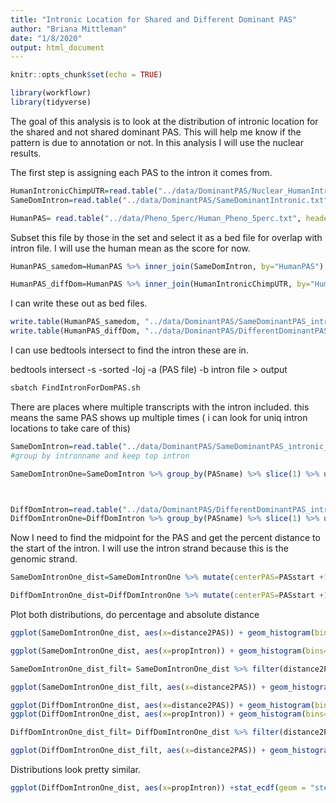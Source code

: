 ```yaml
---
title: "Intronic Location for Shared and Different Dominant PAS"
author: "Briana Mittleman"
date: "1/8/2020"
output: html_document
---
```


```r
knitr::opts_chunk$set(echo = TRUE)
```


```r
library(workflowr)
library(tidyverse)
```

The goal of this analysis is to look at the distribution of intronic location for the shared and not shared dominant PAS. This will help me know if the pattern is due to annotation or not. In this analysis I will use the nuclear results.   


The first step is assigning each PAS to the intron it comes from.  

```r
HumanIntronicChimpUTR=read.table("../data/DominantPAS/Nuclear_HumanIntronicChimpUTR.txt",header = T, stringsAsFactors = F)%>% dplyr::select(gene, HumanPAS, HumanMean)
SameDomIntron=read.table("../data/DominantPAS/SameDominantIntronic.txt",header = T, stringsAsFactors = F)%>% dplyr::select(gene, HumanPAS,HumanMean)
```

```r
HumanPAS= read.table("../data/Pheno_5perc/Human_Pheno_5perc.txt", header = T,stringsAsFactors = F) %>% dplyr::select(chr, start, end, gene, strand, PAS) %>% rename("HumanPAS"=PAS)
```

Subset this file by those in the set and select it as a bed file for overlap with intron file. I will use the human mean as the score for now.    

```r
HumanPAS_samedom=HumanPAS %>% inner_join(SameDomIntron, by="HumanPAS") %>% mutate(GenePAS=paste(gene.x, HumanPAS, sep="_")) %>% dplyr::select(chr, start, end, GenePAS, HumanMean,strand)

HumanPAS_diffDom=HumanPAS %>% inner_join(HumanIntronicChimpUTR, by="HumanPAS") %>% mutate(GenePAS=paste(gene.x, HumanPAS, sep="_")) %>% dplyr::select(chr, start, end, GenePAS, HumanMean,strand)
```

I can write these out as bed files. 

```r
write.table(HumanPAS_samedom, "../data/DominantPAS/SameDominantPAS_intronic.bed", quote = F, row.names = F, col.names = F,sep = "\t")
write.table(HumanPAS_diffDom, "../data/DominantPAS/DifferentDominantPAS_intronic.bed", quote = F, row.names = F, col.names = F,sep = "\t")
```


I can use bedtools intersect to find the intron these are in.  


bedtools intersect -s -sorted -loj -a (PAS file) -b intron file  > output  

```bash
sbatch FindIntronForDomPAS.sh
```


There are places where multiple transcripts with the intron included. this means the same PAS shows up multiple times ( i can look for uniq intron locations to take care of this)


```r
SameDomIntron=read.table("../data/DominantPAS/SameDominantPAS_intronic_mapped2Intron.txt", stringsAsFactors = F, col.names = c("PASchr", "PASstart", "PASend", "PASname", "PASusage", "PASstrand", "Intronchr", "IntronStart", "IntronEnd", "IntronName", "IntronScore", "IntronStrand"))
#group by intronname and keep top intron

SameDomIntronOne=SameDomIntron %>% group_by(PASname) %>% slice(1) %>% ungroup()



DiffDomIntron=read.table("../data/DominantPAS/DifferentDominantPAS_intronic_mapped2Intron.txt", stringsAsFactors = F, col.names = c("PASchr", "PASstart", "PASend", "PASname", "PASusage", "PASstrand", "Intronchr", "IntronStart", "IntronEnd", "IntronName", "IntronScore", "IntronStrand"))
DiffDomIntronOne=DiffDomIntron %>% group_by(PASname) %>% slice(1) %>% ungroup()
```

Now I need to find the midpoint for the PAS and get the percent distance to the start of the intron. I will use the intron strand because this is the genomic strand.  

```r
SameDomIntronOne_dist=SameDomIntronOne %>% mutate(centerPAS=PASstart +100, intronLength=IntronEnd-IntronStart, distance2PAS=ifelse(IntronStrand=="+", centerPAS -IntronStart, IntronEnd-centerPAS),propIntron=distance2PAS/intronLength)

DiffDomIntronOne_dist=DiffDomIntronOne %>% mutate(centerPAS=PASstart +100, intronLength=IntronEnd-IntronStart, distance2PAS=ifelse(IntronStrand=="+", centerPAS -IntronStart, IntronEnd-centerPAS),propIntron=distance2PAS/intronLength)
```

Plot both distributions, do percentage and absolute distance
```r
ggplot(SameDomIntronOne_dist, aes(x=distance2PAS)) + geom_histogram(bins=100)  + labs(x="Distance from intron start to PAS", title="Same Dominant Intron, absolute distance")

ggplot(SameDomIntronOne_dist, aes(x=propIntron)) + geom_histogram(bins=100) +labs(x="Proportion of intron", title="Same Dominant Intron, proportion of intron")
```
```r
SameDomIntronOne_dist_filt= SameDomIntronOne_dist %>% filter(distance2PAS<=100000)

ggplot(SameDomIntronOne_dist_filt, aes(x=distance2PAS)) + geom_histogram(bins=100)   +labs(x="Distance from intron start to PAS", title="Same Dominant Intron, absolute distance (less than 100kb)")
```



```r
ggplot(DiffDomIntronOne_dist, aes(x=distance2PAS)) + geom_histogram(bins=100)+ labs(x="Distance from intron start to PAS", title="Human Dominant Intronic, Chimp Dominant 3' UTR, absolute distance")
ggplot(DiffDomIntronOne_dist, aes(x=propIntron)) + geom_histogram(bins=100) +labs(x="Proportion of intron", title="Human Dominant Intronic, Chimp Dominant 3' UTR, Proportion of intron")


```


```r
DiffDomIntronOne_dist_filt= DiffDomIntronOne_dist %>% filter(distance2PAS<=100000)

ggplot(DiffDomIntronOne_dist_filt, aes(x=distance2PAS)) + geom_histogram(bins=100) +  labs(x="Distance from intron start to PAS", title="Human Dominant Intronic, Chimp Dominant 3' UTR \nabsolute distance (less than 100kb)")
```


Distributions look pretty similar.  

```r
ggplot(DiffDomIntronOne_dist, aes(x=propIntron)) +stat_ecdf(geom = "step", col="red") +stat_ecdf(data=SameDomIntronOne_dist, geom = "step", col="blue") + scale_colour_manual(name = 'Intron Set', values =c('red'='red','blue'='blue'), labels = c('c2','c1'),guide = 'legend')+ labs(x="PAS location by proprortion of Intron", title = "ecdf for Intronic location, red=Different Dom, blue=Same dom") 



```

